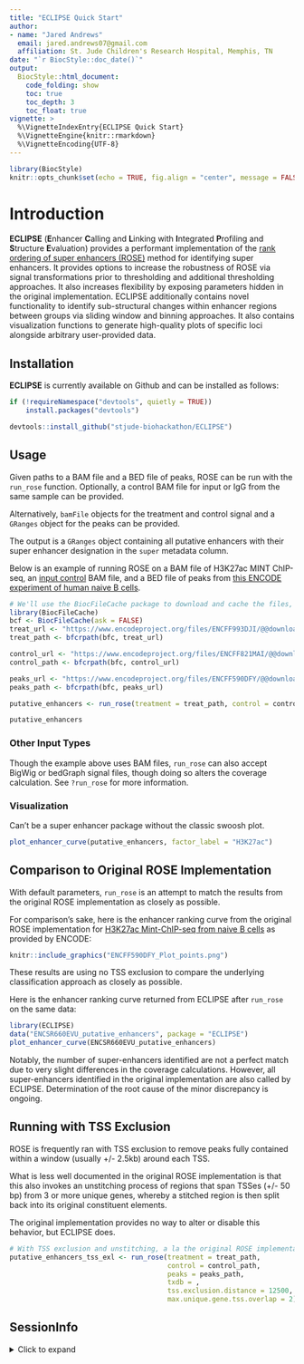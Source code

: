 ```yaml
---
title: "ECLIPSE Quick Start"
author: 
- name: "Jared Andrews"
  email: jared.andrews07@gmail.com
  affiliation: St. Jude Children's Research Hospital, Memphis, TN
date: "`r BiocStyle::doc_date()`"
output: 
  BiocStyle::html_document:
    code_folding: show
    toc: true
    toc_depth: 3
    toc_float: true
vignette: >
  %\VignetteIndexEntry{ECLIPSE Quick Start}
  %\VignetteEngine{knitr::rmarkdown}
  %\VignetteEncoding{UTF-8}
---
```


```r
library(BiocStyle)
knitr::opts_chunk$set(echo = TRUE, fig.align = "center", message = FALSE, warning = FALSE)
```

# Introduction

**ECLIPSE** (**E**nhancer **C**alling and **L**inking with **I**ntegrated **P**rofiling and **S**tructure **E**valuation) provides a performant 
implementation of the [rank ordering of super enhancers (ROSE)](http://younglab.wi.mit.edu/super_enhancer_code.html) method for identifying super enhancers.
It provides options to increase the robustness of ROSE via signal transformations prior to thresholding and additional thresholding approaches.
It also increases flexibility by exposing parameters hidden in the original implementation.
ECLIPSE additionally contains novel functionality to identify sub-structural changes within enhancer regions between groups via sliding window and binning approaches.
It also contains visualization functions to generate high-quality plots of specific loci alongside arbitrary user-provided data.

## Installation

**ECLIPSE** is currently available on Github and can be installed as follows:

```r
if (!requireNamespace("devtools", quietly = TRUE))
    install.packages("devtools")

devtools::install_github("stjude-biohackathon/ECLIPSE")
```

## Usage

Given paths to a BAM file and a BED file of peaks, ROSE can be run with the `run_rose` function.
Optionally, a control BAM file for input or IgG from the same sample can be provided.

Alternatively, `bamFile` objects for the treatment and control signal and a `GRanges` object for the peaks can be provided.

The output is a `GRanges` object containing all putative enhancers with their super enhancer designation in the `super` metadata column.

Below is an example of running ROSE on a BAM file of H3K27ac MINT ChIP-seq, an [input control](https://www.encodeproject.org/experiments/ENCSR056PPJ/) BAM file, and a BED file of peaks from [this ENCODE experiment of human naive B cells](https://www.encodeproject.org/experiments/ENCSR660EVU/).

```r
# We'll use the BiocFileCache package to download and cache the files, which will take a few minutes the first time they're used.
library(BiocFileCache)
bcf <- BiocFileCache(ask = FALSE)
treat_url <- "https://www.encodeproject.org/files/ENCFF993DJI/@@download/ENCFF993DJI.bam"
treat_path <- bfcrpath(bfc, treat_url)

control_url <- "https://www.encodeproject.org/files/ENCFF821MAI/@@download/ENCFF821MAI.bam"
control_path <- bfcrpath(bfc, control_url)

peaks_url <- "https://www.encodeproject.org/files/ENCFF590DFY/@@download/ENCFF590DFY.bed.gz"
peaks_path <- bfcrpath(bfc, peaks_url)

putative_enhancers <- run_rose(treatment = treat_path, control = control_path, peaks = peaks_path)

putative_enhancers
```

### Other Input Types

Though the example above uses BAM files, `run_rose` can also accept BigWig or bedGraph signal files, though doing so alters the coverage calculation. See `?run_rose` for more information.

### Visualization

Can't be a super enhancer package without the classic swoosh plot.

```r
plot_enhancer_curve(putative_enhancers, factor_label = "H3K27ac")
```


## Comparison to Original ROSE Implementation

With default parameters, `run_rose` is an attempt to match the results from the original ROSE implementation as closely as possible.

For comparison's sake, here is the enhancer ranking curve from the original ROSE implementation for [H3K27ac Mint-ChIP-seq from
naive B cells](https://www.encodeproject.org/experiments/ENCSR660EVU/) as provided by ENCODE:

```r
knitr::include_graphics("ENCFF590DFY_Plot_points.png")
```

These results are using no TSS exclusion to compare the underlying classification approach as closely as possible.

Here is the enhancer ranking curve returned from ECLIPSE after `run_rose` on the same data:

```r
library(ECLIPSE)
data("ENCSR660EVU_putative_enhancers", package = "ECLIPSE")
plot_enhancer_curve(ENCSR660EVU_putative_enhancers)
```

Notably, the number of super-enhancers identified are not a perfect match due to very slight differences in the coverage calculations.
However, all super-enhancers identified in the original implementation are also called by ECLIPSE.
Determination of the root cause of the minor discrepancy is ongoing.

## Running with TSS Exclusion

ROSE is frequently ran with TSS exclusion to remove peaks fully contained within a window (usually +/- 2.5kb) around each TSS.

What is less well documented in the original ROSE implementation is that this also invokes an unstitching process of regions that span TSSes (+/- 50 bp) from 3 or more unique genes, whereby a stitched region is then split back into its original constituent elements. 

The original implementation provides no way to alter or disable this behavior, but ECLIPSE does.

```r
# With TSS exclusion and unstitching, a la the original ROSE implementation
putative_enhancers_tss_exl <- run_rose(treatment = treat_path, 
                                       control = control_path, 
                                       peaks = peaks_path,
                                       txdb = ,
                                       tss.exclusion.distance = 12500,
                                       max.unique.gene.tss.overlap = 2)
```


## SessionInfo

<details>

<summary>Click to expand</summary>

```r
sessionInfo()
```

</details>
